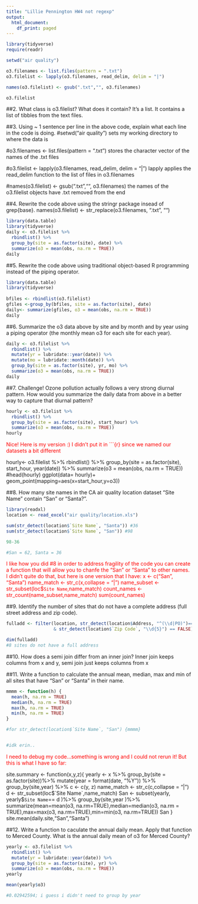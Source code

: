 ---
title: "Lillie Pennington HW4 not regexp"
output:
  html_document:
    df_print: paged
---

```{r}


library(tidyverse)
require(readr)

```

```{r}
setwd("air quality")

o3.filenames <- list.files(pattern = ".txt")
o3.filelist <- lapply(o3.filenames, read_delim, delim = "|")

```

```{r}
names(o3.filelist) <- gsub(".txt","", o3.filenames)

o3.filelist
```

##2. What class is o3.filelist? What does it contain?
It's a list. It contains a list of tibbles from the text files.

##3. Using ~ 1 sentence per line in the above code, explain what each line in the code is doing.
#setwd("air quality")
sets my working directory to where the data is

#o3.filenames <- list.files(pattern = ".txt")
stores the character vector of the names of the .txt files

#o3.filelist <- lapply(o3.filenames, read_delim, delim = "|")
lapply applies the read_delim function to the list of files in o3.filenames

#names(o3.filelist) <- gsub(".txt","", o3.filenames)
the names of the o3.filelist objects have .txt removed from the end

##4. Rewrite the code above using the stringr package insead of grep{base}.
names(o3.filelist) <- str_replace(o3.filenames, ".txt", "")

```{r}
library(data.table)
library(tidyverse)
daily <- o3.filelist %>%
  rbindlist() %>%
  group_by(site = as.factor(site), date) %>%
  summarize(o3 = mean(obs, na.rm = TRUE))
daily
```

##5. Rewrite the code above using traditional object-based R programming instead of the piping operator.
```{r}
library(data.table)
library(tidyverse)
 
bfiles <- rbindlist(o3.filelist)
gfiles <-group_by(bfiles, site = as.factor(site), date) 
daily<- summarize(gfiles, o3 = mean(obs, na.rm = TRUE))
daily
```


##6. Summarize the o3 data above by site and by month and by year using a piping operator (the monthly mean o3 for each site for each year).
```{r}
daily <- o3.filelist %>%
  rbindlist() %>%
  mutate(yr = lubridate::year(date)) %>%
  mutate(mo = lubridate::month(date)) %>%
  group_by(site = as.factor(site), yr, mo) %>%
  summarize(o3 = mean(obs, na.rm = TRUE))
daily
```

##7. Challenge! Ozone pollution actually follows a very strong diurnal pattern. How would you summarize the daily data from above in a better way to capture that diurnal pattern?
```{r}
hourly <- o3.filelist %>%
  rbindlist() %>%
  group_by(site = as.factor(site), start_hour) %>%
  summarize(o3 = mean(obs, na.rm = TRUE))
hourly
```
<span style="color:red">Nice! Here is my version :) I didn't put it in ```{r} since we named our datasets a bit different

hourly<- o3.filelist %>%
  rbindlist() %>%
  group_by(site = as.factor(site), start_hour, year(date)) %>%
  summarize(o3 = mean(obs, na.rm = TRUE))
#head(hourly)
ggplot(data= hourly)+
  geom_point(mapping=aes(x=start_hour,y=o3)) </span>

##8. How many site names in the CA air quality location dataset “Site Name” contain “San” or “Santa?”.
```{r}
library(readxl)
location <- read_excel("air quality/location.xls")

sum(str_detect(location$`Site Name`, "Santa")) #36
sum(str_detect(location$`Site Name`, "San")) #98

98-36

#San = 62, Santa = 36

```
<span style="color:red">I like how you did #8 in order to address fragility of the code you can create a function that will allow you to chanfe the "San" or "Santa" to other names. I didn't quite do that, but here is one version that I have: 
x <- c("San", "Santa")
name_match <- str_c(x,collapse = "|")
name_subset <- str_subset(loc$`Site Name`,name_match)
count_names <- str_count(name_subset,name_match)
sum(count_names)  </span>

##9. Identify the number of sites that do not have a complete address (full street address and zip code).
```{r}

fulladd <- filter(location, str_detect(location$Address, "^(\\d|PO)")== FALSE
                  & str_detect(location$`Zip Code`, "\\d{5}") == FALSE)

dim(fulladd)
#8 sites do not have a full address 
```

##10. How does a semi join differ from an inner join?
Inner join keeps columns from x and y, semi join just keeps columns from x

##11. Write a function to calculate the annual mean, median, max and min of all sites that have “San” or “Santa” in their name.
```{r}

mmmm <- function(h) {
  mean(h, na.rm = TRUE)
  median(h, na.rm = TRUE)
  max(h, na.rm = TRUE)
  min(h, na.rm = TRUE)
}

#for str_detect(location$`Site Name`, "San") {mmmm}


#idk erin.. 


```
<span style="color:red">I need to debug my code...something is wrong and I could not rerun it! But this is what I have so far: 

site.summary <- function(x,y,z){
  yearly <- x %>%
    group_by(site = as.factor(site))%>%
    mutate(year = format(date, "%Y")) %>%
    group_by(site,year) %>%
    c <- c(y, z)
  name_match <- str_c(c,collapse = "|")
  d <- str_subset(loc$`Site Name`,name_match)
  San <- subset(yearly, yearly$`Site Name`== d )%>%
    group_by(site,year )%>%
    summarize(mean=mean(o3, na.rm=TRUE),median=median(o3, na.rm = TRUE),max=max(o3, na.rm=TRUE),min=min(o3, na.rm=TRUE))
  San
}
site.mean(daily.site,"San","Santa")  </span>

##12. Write a function to caculate the annual daily mean. Apply that function to Merced County. What is the annual daily mean of o3 for Merced County?
```{r}
yearly <- o3.filelist %>%
  rbindlist() %>%
  mutate(yr = lubridate::year(date)) %>%
  group_by(site = as.factor(site), yr) %>%
  summarize(o3 = mean(obs, na.rm = TRUE))
yearly

mean(yearly$o3)

#0.02942594; i guess i didn't need to group by year

```


